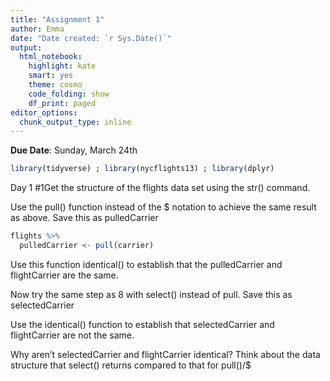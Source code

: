 ```yaml
---
title: "Assignment 1"
author: Emma
date: "Date created: `r Sys.Date()`"
output:
  html_notebook:
    highlight: kate
    smart: yes
    theme: cosmo
    code_folding: show
    df_print: paged
editor_options: 
  chunk_output_type: inline
---
```


**Due Date**: Sunday, March 24th

```r
library(tidyverse) ; library(nycflights13) ; library(dplyr)
```
Day 1
#1Get the structure of the flights data set using the str() command.


Use the pull() function instead of the $ notation to achieve the same result as above. Save this as pulledCarrier
```r
flights %>% 
  pulledCarrier <- pull(carrier)
```


Use this function identical() to establish that the pulledCarrier and flightCarrier are the same.


Now try the same step as 8 with select() instead of pull. Save this as selectedCarrier


Use the identical() function to establish that selectedCarrier and flightCarrier are not the same.


Why aren’t selectedCarrier and flightCarrier identical? Think about the data structure that select() returns compared to that for pull()/$
